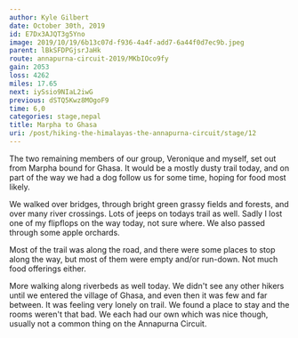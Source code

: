 ```yaml
---
author: Kyle Gilbert
date: October 30th, 2019
id: E7Dx3AJQT3g5Yno
image: 2019/10/19/6b13c07d-f936-4a4f-add7-6a44f0d7ec9b.jpeg
parent: lBkSFDPGjsrJaHk
route: annapurna-circuit-2019/MKbIOco9fy
gain: 2053
loss: 4262
miles: 17.65
next: iySsio9NIaL2iwG
previous: dSTQ5Kwz8MOgoF9
time: 6,0
categories: stage,nepal
title: Marpha to Ghasa
uri: /post/hiking-the-himalayas-the-annapurna-circuit/stage/12
---
```


<Stats />

<Route />

The two remaining members of our group, Veronique and myself, set out from
Marpha bound for Ghasa. It would be a mostly dusty trail today, and on part
of the way we had a dog follow us for some time, hoping for food most likely.

We walked over bridges, through bright green grassy fields and forests, and
over many river crossings. Lots of jeeps on todays trail as well. Sadly I lost
one of my flipflops on the way today, not sure where. We also passed through
some apple orchards.

Most of the trail was along the road, and there were some places to stop along
the way, but most of them were empty and/or run-down. Not much food offerings
either.

More walking along riverbeds as well today. We didn't see any other hikers
until we entered the village of Ghasa, and even then it was few and far between.
It was feeling very lonely on trail. We found a place to stay and the rooms
weren't that bad. We each had our own which was nice though, usually not a
common thing on the Annapurna Circuit.

